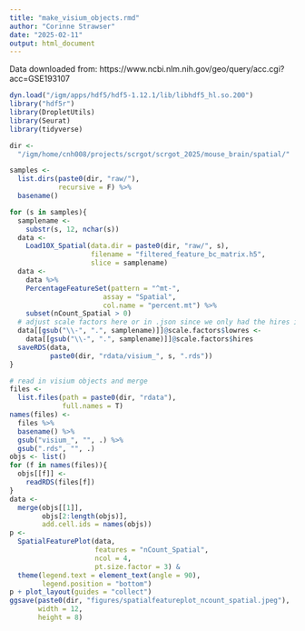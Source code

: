 ```yaml
---
title: "make_visium_objects.rmd"
author: "Corinne Strawser"
date: "2025-02-11"
output: html_document
---
```


Data downloaded from: https://www.ncbi.nlm.nih.gov/geo/query/acc.cgi?acc=GSE193107

```r
dyn.load("/igm/apps/hdf5/hdf5-1.12.1/lib/libhdf5_hl.so.200")
library("hdf5r")
library(DropletUtils)
library(Seurat)
library(tidyverse)

dir <-
  "/igm/home/cnh008/projects/scrgot/scrgot_2025/mouse_brain/spatial/"

samples <-
  list.dirs(paste0(dir, "raw/"),
            recursive = F) %>%
  basename()

for (s in samples){
  samplename <-
    substr(s, 12, nchar(s))
  data <-
    Load10X_Spatial(data.dir = paste0(dir, "raw/", s),
                    filename = "filtered_feature_bc_matrix.h5",
                    slice = samplename) 
  data <-
    data %>%
    PercentageFeatureSet(pattern = "^mt-",
                       assay = "Spatial",
                       col.name = "percent.mt") %>%
    subset(nCount_Spatial > 0) 
  # adjust scale factors here or in .json since we only had the hires image and not the lowres image
  data[[gsub("\\-", ".", samplename)]]@scale.factors$lowres <- 
    data[[gsub("\\-", ".", samplename)]]@scale.factors$hires
  saveRDS(data,
          paste0(dir, "rdata/visium_", s, ".rds"))
}
```

```r
# read in visium objects and merge
files <- 
  list.files(path = paste0(dir, "rdata"),
             full.names = T)
names(files) <-
  files %>%
  basename() %>%
  gsub("visium_", "", .) %>%
  gsub(".rds", "", .)
objs <- list()
for (f in names(files)){
  objs[[f]] <-
    readRDS(files[f])
}
data <-
  merge(objs[[1]],
        objs[2:length(objs)],
        add.cell.ids = names(objs))
p <-
  SpatialFeaturePlot(data, 
                     features = "nCount_Spatial",
                     ncol = 4,
                     pt.size.factor = 3) &
  theme(legend.text = element_text(angle = 90),
        legend.position = "bottom")
p + plot_layout(guides = "collect")
ggsave(paste0(dir, "figures/spatialfeatureplot_ncount_spatial.jpeg"),
       width = 12,
       height = 8)
```

